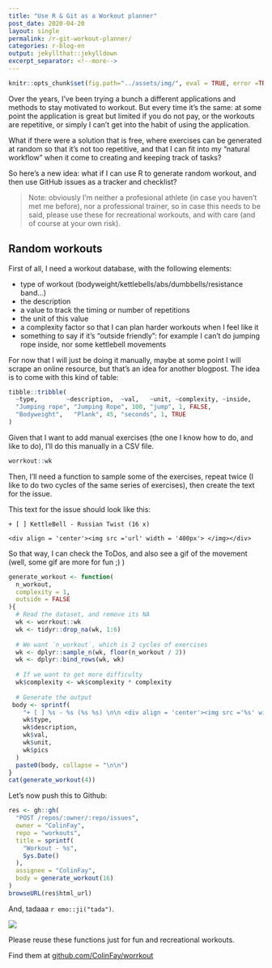```yaml
---
title: "Use R & Git as a Workout planner"
post_date: 2020-04-20
layout: single
permalink: /r-git-workout-planner/
categories: r-blog-en
output: jekyllthat::jekylldown
excerpt_separator: <!--more-->
---
```


```r
knitr::opts_chunk$set(fig.path="../assets/img/", eval = TRUE, error =TRUE, comment = "")
```

Over the years, I've been trying a bunch a different applications and methods to stay motivated to workout.
But every time it's the same: at some point the application is great but limited if you do not pay, or the workouts are repetitive, or simply I can't get into the habit of using the application. 

What if there were a solution that is free, where exercises can be generated at random so that it's not too repetitive, and that I can fit into my "natural workflow" when it come to creating and keeping track of tasks?

So here's a new idea: what if I can use R to generate random workout, and then use GitHub issues as a tracker and checklist?

> Note: obviously I'm neither a profesional athlete (in case you haven't met me before), nor a professional trainer, so in case this needs to be said, please use these for recreational workouts, and with care (and of course at your own risk).

## Random workouts

First of all, I need a workout database, with the following elements: 

+ type of workout (bodyweight/kettlebells/abs/dumbbells/resistance band...)
+ the description
+ a value to track the timing or number of repetitions 
+ the unit of this value
+ a complexity factor so that I can plan harder workouts when I feel like it
+ something to say if it's "outside friendly": for example I can't do jumping rope inside, nor some kettlebell movements

For now that I will just be doing it manually, maybe at some point I will scrape an online resource, but that's an idea for another blogpost. 
The idea is to come with this kind of table:

```r
tibble::tribble(
  ~type,        ~description,  ~val,   ~unit, ~complexity, ~inside,
  "Jumping rope", "Jumping Rope", 100, "jump", 1, FALSE,
  "Bodyweight",   "Plank", 45, "seconds", 1, TRUE 
)
```

Given that I want to add manual exercises (the one I know how to do, and like to do), I'll do this manually in a CSV file. 

```r
worrkout::wk
```

Then, I'll need a function to sample some of the exercises, repeat twice (I like to do two cycles of the same series of exercises), then create the text for the issue. 

This text for the issue should look like this:

```
+ [ ] KettleBell - Russian Twist (16 x)

<div align = 'center'><img src ='url' width = '400px'> </img></div>
```

So that way, I can check the ToDos, and also see a gif of the movement (well, some gif are more for fun ;) ) 

```r
generate_workout <- function(
  n_workout,
  complexity = 1, 
  outside = FALSE
){
  # Read the dataset, and remove its NA
  wk <- worrkout::wk
  wk <- tidyr::drop_na(wk, 1:6)
  
  # We want `n_workout`, which is 2 cycles of exercises
  wk <- dplyr::sample_n(wk, floor(n_workout / 2)) 
  wk <- dplyr::bind_rows(wk, wk)
  
  # If we want to get more difficulty
  wk$complexity <- wk$complexity * complexity
  
  # Generate the output
 body <- sprintf(
    "+ [ ] %s - %s (%s %s) \n\n <div align = 'center'><img src ='%s' width = '400px'> </img></div>",
    wk$type,
    wk$description,
    wk$val,
    wk$unit,
    wk$pics
  )
  paste0(body, collapse = "\n\n")
}
cat(generate_workout(4))
```

Let's now push this to Github:

```r
res <- gh::gh(
  "POST /repos/:owner/:repo/issues",
  owner = "ColinFay",
  repo = "workouts",
  title = sprintf(
    "Workout - %s", 
    Sys.Date()
  ), 
  assignee = "ColinFay", 
  body = generate_workout(16)
)
browseURL(res$html_url)
```

And, tadaaa `r emo::ji("tada")`. 

![](/assets/img/worrkout.png)

Please reuse these functions just for fun and recreational workouts. 

Find them at [github.com/ColinFay/worrkout](https://github.com/ColinFay/worrkout)